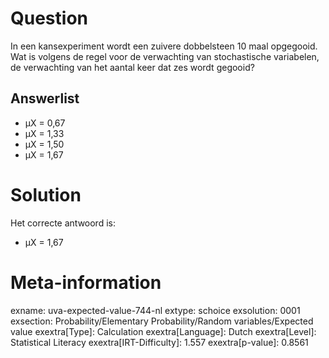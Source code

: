 Question
========

In een kansexperiment wordt een zuivere dobbelsteen 10 maal opgegooid.
Wat is volgens de regel voor de verwachting van stochastische
variabelen, de verwachting van het aantal keer dat zes wordt gegooid?


Answerlist
----------

* μX = 0,67
* μX = 1,33
* μX = 1,50
* μX = 1,67

Solution
========

Het correcte antwoord is: 

* μX = 1,67

Meta-information
================
exname: uva-expected-value-744-nl
extype: schoice
exsolution: 0001
exsection: Probability/Elementary Probability/Random variables/Expected value
exextra[Type]: Calculation
exextra[Language]: Dutch
exextra[Level]: Statistical Literacy
exextra[IRT-Difficulty]: 1.557
exextra[p-value]: 0.8561
